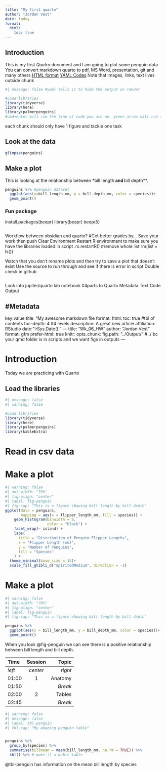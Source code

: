 ```yaml
---
title: "My first quarto"
author: "Jordan Vest"
date: today
format: 
  html:
    toc: true
---
```

## Introduction
This is my first *Quatro* document and I am going to plot some penguin data
You can convert markdown quarto to pdf, MS Word, presentation, git and many others
[HTML format](https://quarto.org/docs/reference/formats/html.html)
[YAML Codes](https://quarto.org/docs/reference/cells/cells-knitr.html)
Note that images, links, text lives outside chunk


```r
#| message: false #yaml tells it to hide the output on render

#Load libraries
library(tidyverse)
library(here)
library(palmerpenguins)
#cmd+enter will run the line of code you are on. green arrow will run the chunk

```
each chunk should only have 1 figure and tackle one task

## Look at the data
```r
glimpse(penguins)
```

## Make a plot
This is looking at the relationship between *bill length** and **bill depth**.

```r
penguins %>% #penguin dataset
  ggplot(aes(x=bill_length_mm, y = bill_depth_mm, color = species))+
  geom_point()
```
### Fun package
install.packages(beepr)
library(beepr)
beep(5)
```r

```


Workflow between obsidian and quarto? 
#Get better grades by...
Save your work then push
Clear Environment
Restart R environment to make sure you have the libraries loaded in script
.rs.restartR()
#remove whole list
rm(list = ls())

Watch that you don't rename plots and then try to save a plot that doesn't exist
Use the source to run through and see if there is error in script
Double check in github

```r

```

Look into jupiter/quarto lab notebook
#4parts to Quarto
Metadata
Text
Code
Output

#Metadata
---
key:value
title: "My awesome markdown file
format:
  html:
  toc: true #tbl of contents
  toc-depth: 4 #4 levels
description: A great new article
affiliation: RStudio
date: "'rSys.Date()'"
---
title: "Wk_06_HW"
author: "Jordan Vest"
format: gfm
prefer-html: true
knitr:
  opts_chunk:
    fig.path: "../Output/" #../ bc your qmd folder is in scripts and we want figs in outputs
---

# Introduction

Today we are practicing with Quarto

## Load the libraries

```r
#| message: false
#| warning: false

#Load libraries
library(tidyverse)
library(here)
library(palmerpenguins)
library(kableExtra)
```

# Read in csv data
# Make a plot
```r
#| warning: false
#| out-width: "70%"
#| fig-align: "center"
#| label: fig-penguin
#| fig-cap: "This is a figure showing bill length by bill depth"
ggplot(data = penguins,
       mapping = aes(x = flipper_length_mm, fill = species)) +
    geom_histogram(binwidth = 5,  
                   color = "black") +
    facet_wrap(~ island) + 
    labs(
      title = "Distribution of Penguin Flipper Lengths",
      x = "Flipper Length (mm)",
      y = "Number of Penguins",
      fill = "Species"
    ) +
  theme_minimal(base_size = 14)+ 
  scale_fill_ghibli_d("SpiritedMedium", direction = -1) 
```

# Make a plot
```r
#| warning: false
#| out-width: "70%"
#| fig-align: "center"
#| label: fig-penguin
#| fig-cap: "This is a figure showing bill length by bill depth"

penguins %>%
  ggplot(aes(x = bill_length_mm, y = bill_depth_mm, color = species))+
  geom_point()
```

When you look @fig-penguin we can see there is a positive relationship between bill length and bill depth.

| Time  | Session | Topic    |
|:------|:-------:|---------:|
| _left_ | _center_| _right_ |
| 01:00  | 1       | Anatomy |
| 01:50  |         | *Break* |
| 02:00  | 2       | Tables  |
| 02:45  |         | *Break* |

```r
#| warning: false
#| message: false
#| label: tbl-penguin
#| tbl-cap: "My amazing penguin table"


penguins %>%
  group_by(species) %>%
  summarise(billmean = mean(bill_length_mm, na.rm = TRUE)) %>%
  kbl() %>% # make it a kable table
```

@tbl-penguin has information on the mean bill length by species
